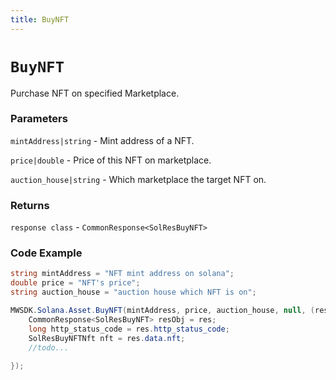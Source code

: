 ```yaml
---
title: BuyNFT
---
```


# `BuyNFT`

Purchase NFT on specified Marketplace.
### Parameters
`mintAddress|string` - Mint address of a NFT.

`price|double` - Price of this NFT on marketplace.

`auction_house|string` - Which marketplace the target NFT on.

### Returns
`response class` - `CommonResponse<SolResBuyNFT>`

### Code Example
```csharp
string mintAddress = "NFT mint address on solana";
double price = "NFT's price";
string auction_house = "auction house which NFT is on";

MWSDK.Solana.Asset.BuyNFT(mintAddress, price, auction_house, null, (res) => {
    CommonResponse<SolResBuyNFT> resObj = res;
    long http_status_code = res.http_status_code;
    SolResBuyNFTNft nft = res.data.nft;
    //todo...
    
});
```
